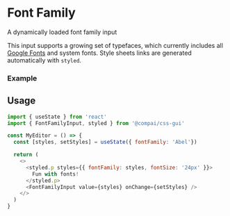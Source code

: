 
# Font Family

<FirstParagraph>A dynamically loaded font family input</FirstParagraph>

This input supports a growing set of typefaces, which currently includes all
[Google Fonts](https://fonts.google.com) and system fonts. Style sheets links are
generated automatically with `styled`.

### Example

<FontFamilyExample />

## Usage

```js
import { useState } from 'react'
import { FontFamilyInput, styled } from '@compai/css-gui'

const MyEditor = () => {
  const [styles, setStyles] = useState({ fontFamily: 'Abel'})

  return (
    <>
      <styled.p styles={{ fontFamily: styles, fontSize: '24px' }}>
        Fun with fonts!
      </styled.p>
      <FontFamilyInput value={styles} onChange={setStyles} />
    </>
  )
}
```
